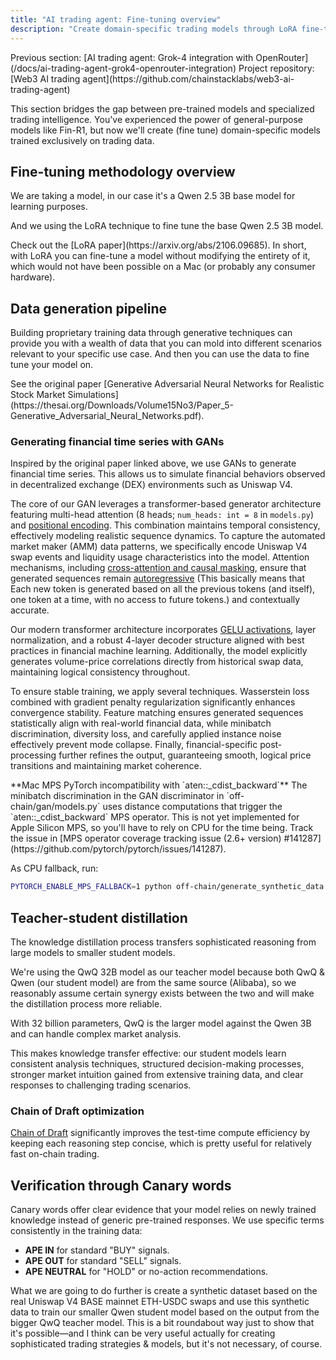 ```yaml
---
title: "AI trading agent: Fine-tuning overview"
description: "Create domain-specific trading models through LoRA fine-tuning, synthetic data generation with GANs, and teacher-student distillation using QwQ 32B and Qwen 2.5 3B models."
---
```


<Info>
  Previous section: [AI trading agent: Grok-4 integration with OpenRouter](/docs/ai-trading-agent-grok4-openrouter-integration)
</Info>

<Note>
  Project repository: [Web3 AI trading agent](https://github.com/chainstacklabs/web3-ai-trading-agent)
</Note>

This section bridges the gap between pre-trained models and specialized trading intelligence. You've experienced the power of general-purpose models like Fin-R1, but now we'll create (fine tune) domain-specific models trained exclusively on trading data.

## Fine-tuning methodology overview

We are taking a model, in our case it's a Qwen 2.5 3B base model for learning purposes.

And we using the LoRA technique to fine tune the base Qwen 2.5 3B model. 

<Info>
  Check out the [LoRA paper](https://arxiv.org/abs/2106.09685). In short, with LoRA you can fine-tune a model without modifying the entirety of it, which would not have been possible on a Mac (or probably any consumer hardware).
</Info>

## Data generation pipeline

Building proprietary training data through generative techniques can provide you with a wealth of data that you can mold into different scenarios relevant to your specific use case. And then you can use the data to fine tune your model on.

<Info>
  See the original paper [Generative Adversarial Neural Networks for Realistic Stock Market Simulations](https://thesai.org/Downloads/Volume15No3/Paper_5-Generative_Adversarial_Neural_Networks.pdf).
</Info>

### Generating financial time series with GANs

Inspired by the original paper linked above, we use GANs to generate financial time series. This allows us to simulate financial behaviors observed in decentralized exchange (DEX) environments such as Uniswap V4.

The core of our GAN leverages a transformer-based generator architecture featuring multi-head attention (8 heads; `num_heads: int = 8` in `models.py`) and [positional encoding](https://medium.com/thedeephub/positional-encoding-explained-a-deep-dive-into-transformer-pe-65cfe8cfe10b). This combination maintains temporal consistency, effectively modeling realistic sequence dynamics. To capture the automated market maker (AMM) data patterns, we specifically encode Uniswap V4 swap events and liquidity usage characteristics into the model. Attention mechanisms, including [cross-attention and causal masking](https://medium.com/@tejaswi_kashyap/unpacking-attention-in-transformers-from-self-attention-to-causal-self-attention-21fa6824acd8), ensure that generated sequences remain [autoregressive](https://aws.amazon.com/what-is/autoregressive-models/) (This basically means that Each new token is generated based on all the previous tokens (and itself), one token at a time, with no access to future tokens.) and contextually accurate.

Our modern transformer architecture incorporates [GELU activations](https://www.baeldung.com/cs/gelu-activation-function), layer normalization, and a robust 4-layer decoder structure aligned with best practices in financial machine learning. Additionally, the model explicitly generates volume-price correlations directly from historical swap data, maintaining logical consistency throughout.

To ensure stable training, we apply several techniques. Wasserstein loss combined with gradient penalty regularization significantly enhances convergence stability. Feature matching ensures generated sequences statistically align with real-world financial data, while minibatch discrimination, diversity loss, and carefully applied instance noise effectively prevent mode collapse. Finally, financial-specific post-processing further refines the output, guaranteeing smooth, logical price transitions and maintaining market coherence.

<Warning>
  **Mac MPS PyTorch incompatibility with `aten::_cdist_backward`**
  The minibatch discrimination in the GAN discriminator in `off-chain/gan/models.py` uses distance computations that trigger the `aten::_cdist_backward` MPS operator.
  This is not yet implemented for Apple Silicon MPS, so you'll have to rely on CPU for the time being.
  Track the issue in [MPS operator coverage tracking issue (2.6+ version) #141287](https://github.com/pytorch/pytorch/issues/141287).
</Warning>

As CPU fallback, run:

```bash
PYTORCH_ENABLE_MPS_FALLBACK=1 python off-chain/generate_synthetic_data.py train --quick-test
```

## Teacher-student distillation

The knowledge distillation process transfers sophisticated reasoning from large models to smaller student models.

We're using the QwQ 32B model as our teacher model because both QwQ & Qwen (our student model) are from the same source (Alibaba), so we reasonably assume certain synergy exists between the two and will make the distillation process more reliable.

With 32 billion parameters, QwQ is the larger model against the Qwen 3B and can handle complex market analysis.

This makes knowledge transfer effective: our student models learn consistent analysis techniques, structured decision-making processes, stronger market intuition gained from extensive training data, and clear responses to challenging trading scenarios.

### Chain of Draft optimization

[Chain of Draft](https://arxiv.org/abs/2502.18600) significantly improves the test-time compute efficiency by keeping each reasoning step concise, which is pretty useful for relatively fast on-chain trading.

## Verification through Canary words

Canary words offer clear evidence that your model relies on newly trained knowledge instead of generic pre-trained responses. We use specific terms consistently in the training data:

- **APE IN** for standard "BUY" signals.
- **APE OUT** for standard "SELL" signals.
- **APE NEUTRAL** for "HOLD" or no-action recommendations.

<Info>
  What we are going to do further is create a synthetic dataset based on the real Uniswap V4 BASE mainnet ETH-USDC swaps and use this synthetic data to train our smaller Qwen student model based on the output from the bigger QwQ teacher model.
  This is a bit roundabout way just to show that it's possible—and I think can be very useful actually for creating sophisticated trading strategies & models, but it's not necessary, of course.
</Info>
